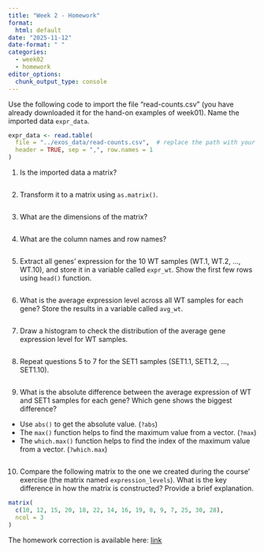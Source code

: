 ```yaml
---
title: "Week 2 - Homework"
format: 
  html: default
date: "2025-11-12"
date-format: " "
categories: 
  - week02
  - homework
editor_options: 
  chunk_output_type: console
---
```


Use the following code to import the file "read-counts.csv" 
(you have already downloaded it for the hand-on examples of week01).
Name the imported data `expr_data`.

```r
expr_data <- read.table(
  file = "../exos_data/read-counts.csv",  # replace the path with your own
  header = TRUE, sep = ",", row.names = 1
)
```

1. Is the imported data a matrix?

```r

```

2. Transform it to a matrix using `as.matrix()`.

```r

```

3. What are the dimensions of the matrix?

```r

```

4. What are the column names and row names?

```r

```


5. Extract all genes' expression for the 10 WT samples (WT.1, WT.2, ..., WT.10),
and store it in a variable called `expr_wt`.
Show the first few rows using `head()` function.

```r

```

6. What is the average expression level across all WT samples for each gene?
Store the results in a variable called `avg_wt`.

```r

```

7. Draw a histogram to check the distribution of the average gene expression level for WT samples.

```r

```

8. Repeat questions 5 to 7 for the SET1 samples (SET1.1, SET1.2, ..., SET1.10).

```r

```

9. What is the absolute difference between the average expression of WT and SET1 samples for each gene? 
Which gene shows the biggest difference?

::: {.callout-tip collapse="true" title="Hints"}
- Use `abs()` to get the absolute value. (`?abs`)
- The `max()` function helps to find the maximum value from a vector. (`?max`)
- The `which.max()` function helps to find the index of the maximum value from a vector. (`?which.max`)
:::

```r

```


10. Compare the following matrix to the one we created during the course' exercise (the matrix named `expression_levels`).
What is the key difference in how the matrix is constructed? 
Provide a brief explanation.

```r
matrix(
  c(10, 12, 15, 20, 18, 22, 14, 16, 19, 8, 9, 7, 25, 30, 28),
  ncol = 3
)
```


The homework correction is available here:
[link](https://raw.githubusercontent.com/InforBio/ioc-r-2026/refs/heads/main/ioc_r/week02/.r_w02_work_corr.R){target='_blank'}
